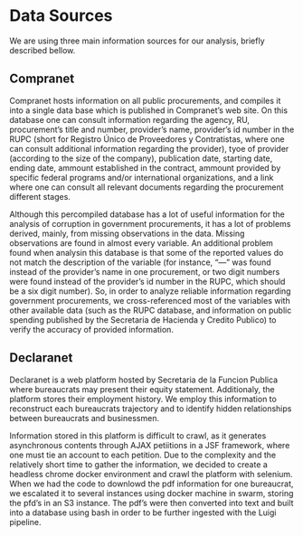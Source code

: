 # Data Sources

We are using three main information sources for our analysis, briefly described bellow.

## Compranet

Compranet hosts information on all public procurements, and compiles it into a single data base which is published in Compranet's web site. On this database one can consult information regarding the agency, RU, procurement's title and number, provider's name, provider's id number in the RUPC (short for Registro Único de Proveedores y Contratistas, where one can consult additional information regarding the provider), tyoe of provider (according to the size of the company), publication date, starting date, ending date, ammount established in the contract, ammount provided by specific federal programs and/or international organizations, and a link where one can consult all relevant documents regarding the procurement different stages.

Although this percompiled database has a lot of useful information for the analysis of corruption in government procurements, it has a lot of problems derived, mainly, from missing observations in the data. Missing observations are found in almost every variable. An additional problem found when analysin this database is that some of the reported values do not match the description of the variable (for instance, "---" was found instead of the provider's name in one procurement, or two digit numbers were found instead of the provider's id number in the RUPC, which should be a six digit number). So, in order to analyze reliable information regarding government procurements, we cross-referenced most of the variables with other available data (such as the RUPC database, and information on public spending published by the Secretaria de Hacienda y Credito Publico) to verify the accuracy of provided information.

## Declaranet

Declaranet is a web platform hosted by Secretaria de la Funcion Publica where bureaucrats may present their equity statement. Additionaly, the platform stores their employment history. We employ this information to reconstruct each bureaucrats trajectory and to identify hidden relationships between bureaucrats and businessmen.

Information stored in this platform is difficult to crawl, as it generates asynchronous contents through AJAX petiitions in a JSF framework, where one must tie an account to each petition. Due to the complexity and the relatively short time to gather the information, we decided to create a headless chrome docker environment and crawl the platform with selenium. When we had the code to downlowd the pdf information for one bureaucrat, we escalated it to several instances using docker machine in swarm, storing the pfd's in an S3 instance. The pdf's were then converted into text and built into a database using bash in order to be further ingested with the Luigi pipeline.
